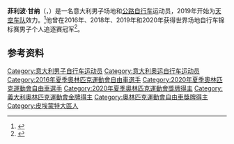 {{Expand language|1=it|time=2020-10-17T16:43:26+00:00}}
'''菲利波·甘纳'''（{{lang-it|Filippo Ganna}}，{{bd|1996年|7月25日||}}）是一名意大利男子场地和[[公路自行车|公路自行车]]运动员，2019年开始为[[英力士车队|天空车队]]效力。<ref>{{cite web|url=https://www.uci.org/road/teams/TeamDetail/13993/1001552/260|title=Team Ineos|work=[[国际自行车联合会|Union Cycliste Internationale]]|accessdate=2020-01-02|archiveurl=https://web.archive.org/web/20200102035953/https://www.uci.org/road/teams/TeamDetail/13993/1001552/260|archivedate=2020-01-02}}</ref>他曾在2016年、2018年、2019年和2020年获得世界场地自行车锦标赛男子个人追逐赛冠军<ref>{{cite web|url=https://www.velonews.com/news/road/tirreno-adriatico-stage-8-filippo-ganna-wins-individual-time-trial-as-simon-yates-wraps-up-overall/|title=Tirreno-Adriatico stage 8: Filippo Ganna wins individual time trial as Simon Yates wraps up overall|publisher=VeloNews|date=2020-09-14|accessdate=2020-09-18|archiveurl=https://archive.is/FchKd|archivedate=2020-09-18}}</ref>。

==参考资料==
{{reflist}}

{{DEFAULTSORT:Ganna, Filippo}}
[[Category:意大利男子自行车运动员|Category:意大利男子自行车运动员]]
[[Category:意大利奥运自行车运动员|Category:意大利奥运自行车运动员]]
[[Category:2016年夏季奧林匹克運動會自由車選手|Category:2016年夏季奧林匹克運動會自由車選手]]
[[Category:2020年夏季奧林匹克運動會自由車選手|Category:2020年夏季奧林匹克運動會自由車選手]]
[[Category:2020年夏季奧林匹克運動會獎牌得主|Category:2020年夏季奧林匹克運動會獎牌得主]]
[[Category:義大利奧林匹克運動會金牌得主|Category:義大利奧林匹克運動會金牌得主]]
[[Category:奧林匹克運動會自由車獎牌得主|Category:奧林匹克運動會自由車獎牌得主]]
[[Category:皮埃蒙特大區人|Category:皮埃蒙特大區人]]